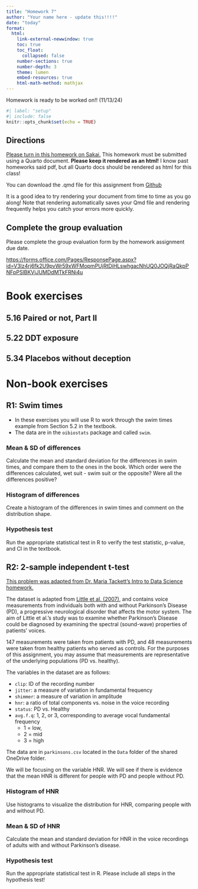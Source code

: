 ```yaml
---
title: "Homework 7"
author: "Your name here - update this!!!!"
date: "today"
format: 
  html:
    link-external-newwindow: true
    toc: true
    toc_float:
      collapsed: false
    number-sections: true
    number-depth: 3
    theme: lumen
    embed-resources: true
    html-math-method: mathjax
---
```


::: callout-important
Homework is ready to be worked on!! (11/13/24)
:::



```r
#| label: "setup"
#| include: false
knitr::opts_chunk$set(echo = TRUE)
```

## Directions {.unnumbered}

[Please turn in this homework on Sakai.](https://sakai.ohsu.edu/portal/site/EPI-525-1-15028-F24/tool/137d7c54-61a9-4727-9018-374c3773c508) This homework must be submitted using a Quarto document. **Please keep it rendered as an html!** I know past homeworks said pdf, but all Quarto docs should be rendered as html for this class!

You can download the .qmd file for this assignment from [Github](https://github.com/nwakim/F24_EPI_525/blob/main/homework/HW_05.qmd)

:::{.callout-tip}
It is a good idea to try rendering your document from time to time as you go along!  Note that rendering automatically saves your Qmd file and rendering frequently helps you catch your errors more quickly.
:::

## Complete the group evaluation

Please complete the group evaluation form by the homework assignment due date.

<https://forms.office.com/Pages/ResponsePage.aspx?id=V3lz4rj6fk2U9pvWr59xWFMopmPUjRtDiHLswhgacNhUQ0JOQjRaQkpPNFpPSlBKVjJUMDdMTkFRNi4u>

# Book exercises


## 5.16 Paired or not, Part II {.unnumbered}

## 5.22 DDT exposure {.unnumbered}

## 5.34 Placebos without deception {.unnumbered}

# Non-book exercises

## R1: Swim times

* In these exercises you will use R to work through the swim times example from Section 5.2 in the textbook. 
* The data are in the `oibiostats` package and called `swim`.


### Mean & SD of differences 

Calculate the mean and standard deviation for the differences in swim times, and compare them to the ones in the book. Which order were the differences calculated, wet suit - swim suit or the opposite? Were all the differences positive? 


### Histogram of differences

Create a histogram of the differences in swim times and comment on the distribution shape. 


### Hypothesis test

Run the appropriate statistical test in R to verify the test statistic, p-value, and CI in the textbook. 

## R2: 2-sample independent t-test

[This problem was adapted from Dr. Maria Tackett's Intro to Data Science homework.](https://sta199-fa21-003.netlify.app/hw/hw-04)

The dataset is adapted from [Little et al. (2007)](https://biomedical-engineering-online.biomedcentral.com/articles/10.1186/1475-925X-6-23#Sec18), and contains voice measurements from individuals both with and without Parkinson’s Disease (PD), a progressive neurological disorder that affects the motor system. The aim of Little et al.’s study was to examine whether Parkinson's Disease could be diagnosed by examining the spectral (sound-wave) properties of patients’ voices.

147 measurements were taken from patients with PD, and 48 measurements were taken from healthy patients who served as controls. For the purposes of this assignment, you may assume that measurements are representative of the underlying populations (PD vs. healthy).

The variables in the dataset are as follows:

- `clip`: ID of the recording number
- `jitter`: a measure of variation in fundamental frequency
- `shimmer`: a measure of variation in amplitude
- `hnr`: a ratio of total components vs. noise in the voice recording
- `status`: PD vs. Healthy
- `avg.f.q`: 1, 2, or 3, corresponding to average vocal fundamental frequency 
  - 1 = low, 
  - 2 = mid 
  - 3 = high

The data are in `parkinsons.csv` located in the `Data` folder of the shared OneDrive folder. 

We will be focusing on the variable HNR. We will see if there is evidence that the mean HNR is different for people with PD and people without PD. 

### Histogram of HNR 

Use histograms to visualize the distribution for HNR, comparing people with and without PD. 

### Mean & SD of HNR 

Calculate the mean and standard deviation for HNR in the voice recordings of adults with and without Parkinson’s disease.

### Hypothesis test

Run the appropriate statistical test in R. Please include all steps in the hypothesis test! 

